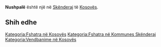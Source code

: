 {{Fshat në 
 | Emri                = Nushpalë
 | EmriAlt                = 
 | NAME_SHORT_FORM=      
 | NAME_GENERIC=      
 | NAME_SORT_NAME_RO=      NUSHPALE
 | FULL_NAME_RO = Nushpalë
 | FULL_NAME_ND_RO=Nushpale
 | SORT_NAME_RG=NUSHPALE
 | FULL_NAME_RG=Nushpalë
 | FULL_NAME_ND_RG=Nushpale
 | SRP_NAME_SHORT_FORM=      
 | SRP_NAME_GENERIC=      
 | SRP_NAME_SORT_NAME_RO=      
 | SRP_FULL_NAME_RO = 
 | SRP_FULL_NAME_ND_RO=
 | SRP_SORT_NAME_RG=
 | SRP_FULL_NAME_RG=
 | SRP_FULL_NAME_ND_RG=
 | Emri (Rasa dhanore) = 
 | Figura              = 
 | Shteti              = Kosovo
 | Komuna              = Skënderaj
 | Kodi postar         = 
 | Sipërfaqja          = 

 | Popullsia           = 

 | Regj. i popullsisë  = 
 | Dend. e popullsisë  = 
 | Faqja zyrtare       = 
 <!--- Koordinatat ----> 
 | Gjerësia            = 42.411389
 | Gjatësia            = 20.600556
 | Lartësia            = 
}}
'''Nushpalë''' është një [[]] në [[Skënderaj]] të [[Kosovës]].

<!-- == Gjeografia == -->
<!-- == Historia == -->
<!-- == Demografia == -->
== Shih edhe ==
{{Komuna Skënderaj}}
{{Kosovo-Administrata-Cung}}

[[Kategoria:Fshatra në Kosovës]]
[[Kategoria:Fshatra në Kommunes Skënderaj]]
[[Kategoria:Vendbanime në Kosovës]]